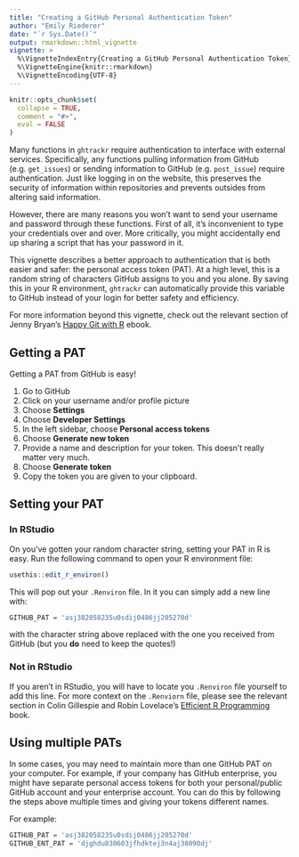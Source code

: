 ```yaml
---
title: "Creating a GitHub Personal Authentication Token"
author: "Emily Riederer"
date: "`r Sys.Date()`"
output: rmarkdown::html_vignette
vignette: >
  %\VignetteIndexEntry{Creating a GitHub Personal Authentication Token}
  %\VignetteEngine{knitr::rmarkdown}
  %\VignetteEncoding{UTF-8}
---
```


```r
knitr::opts_chunk$set(
  collapse = TRUE,
  comment = "#>",
  eval = FALSE
)
```

Many functions in `ghtrackr` require authentication to interface with external services. Specifically, any functions pulling information from GitHub (e.g. `get_issues`) or sending information to GitHub (e.g. `post_issue`) require authentication. Just like logging in on the website, this preserves the security of information within repositories and prevents outsides from altering said information. 

However, there are many reasons you won't want to send your username and password through these functions. First of all, it's inconvenient to type your credentials over and over. More critically, you might accidentally end up sharing a script that has your password in it. 

This vignette describes a better approach to authentication that is both easier and safer: the personal access token (PAT). At a high level, this is a random string of characters GitHub assigns to you and you alone. By saving this in your R environment, `ghtrackr` can automatically provide this variable to GitHub instead of your login for better safety and efficiency. 

For more information beyond this vignette, check out the relevant section of Jenny Bryan's [Happy Git with R](http://happygitwithr.com/github-pat.html) ebook.

## Getting a PAT

Getting a PAT from GitHub is easy! 

1. Go to GitHub
2. Click on your username and/or profile picture
3. Choose **Settings**
4. Choose **Developer Settings**
5. In the left sidebar, choose **Personal access tokens**
6. Choose **Generate new token**
7. Provide a name and description for your token. This doesn't really matter very much.
8. Choose **Generate token**
9. Copy the token you are given to your clipboard.

## Setting your PAT

### In RStudio

On you've gotten your random character string, setting your PAT in R is easy. Run the following command to open your R environment file:

```r
usethis::edit_r_environ()
```

This will pop out your `.Renviron` file. In it you can simply add a new line with:

```r
GITHUB_PAT = 'asj382058235u0sdij0486jj205270d'
```

with the character string above replaced with the one you received from GitHub (but you **do** need to keep the quotes!)

### Not in RStudio

If you aren't in RStudio, you will have to locate you `.Renviron` file yourself to add this line. For more context on the `.Renviorn` file, please see the relevant section in Colin Gillespie and Robin Lovelace's [Efficient R Programming](https://csgillespie.github.io/efficientR/3-3-r-startup.html#r-startup) book.

## Using multiple PATs

In some cases, you may need to maintain more than one GitHub PAT on your computer. For example, if your company has GitHub enterprise, you might have separate personal access tokens for both your personal/public GitHub account and your enterprise account. You can do this by following the steps above multiple times and giving your tokens different names.

For example:

```r
GITHUB_PAT = 'asj382058235u0sdij0486jj205270d'
GITHUB_ENT_PAT = 'djghdu830603jfhdktej3n4aj38090dj'
```

